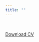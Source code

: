 ```yaml
---
title: ""
---
```

<br>

<a href="CV.pdf#" class="download" title="Download current CV as PDF">Download CV</a>			


